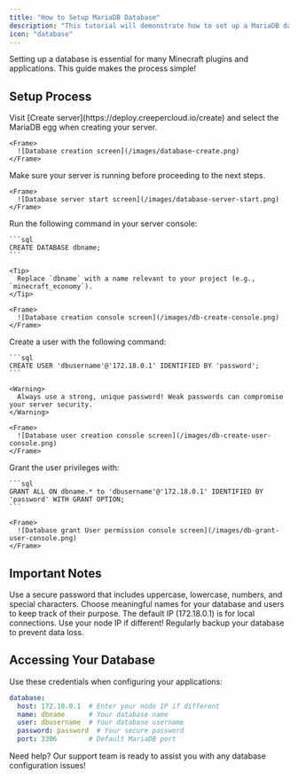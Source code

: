 ```yaml
---  
title: "How to Setup MariaDB Database"
description: "This tutorial will demonstrate how to set up a MariaDB database on CreeperCloud."
icon: "database"
---  
```


<Note>
  Setting up a database is essential for many Minecraft plugins and applications. This guide makes the process simple!
</Note>

## Setup Process

<Steps>
  <Step title="Create a server with MariaDB egg">
    Visit [Create server](https://deploy.creepercloud.io/create) and select the MariaDB egg when creating your server.
    
    <Frame>
      ![Database creation screen](/images/database-create.png)
    </Frame>
  </Step>
  
  <Step title="Start the server">
    Make sure your server is running before proceeding to the next steps.
    
    <Frame>
      ![Database server start screen](/images/database-server-start.png)
    </Frame>
  </Step>
  
  <Step title="Create your database">
    Run the following command in your server console:
    
    ```sql
    CREATE DATABASE dbname;
    ```
    
    <Tip>
      Replace `dbname` with a name relevant to your project (e.g., `minecraft_economy`).
    </Tip>
    
    <Frame>
      ![Database creation console screen](/images/db-create-console.png)
    </Frame>
  </Step>
  
  <Step title="Create a database user">
    Create a user with the following command:
    
    ```sql
    CREATE USER 'dbusername'@'172.18.0.1' IDENTIFIED BY 'password';
    ```
    
    <Warning>
      Always use a strong, unique password! Weak passwords can compromise your server security.
    </Warning>
    
    <Frame>
      ![Database user creation console screen](/images/db-create-user-console.png)
    </Frame>
  </Step>
  
  <Step title="Link the user to the database">
    Grant the user privileges with:
    
    ```sql
    GRANT ALL ON dbname.* to 'dbusername'@'172.18.0.1' IDENTIFIED BY 'password' WITH GRANT OPTION;
    ```
    
    <Frame>
      ![Database grant User permission console screen](/images/db-grant-user-console.png)
    </Frame>
  </Step>
</Steps>

## Important Notes

<CardGroup cols={2}>
  <Card title="Security" icon="shield-halved" color="#ff0000">
    Use a secure password that includes uppercase, lowercase, numbers, and special characters.
  </Card>
  <Card title="Naming" icon="tag" color="#0000ff">
    Choose meaningful names for your database and users to keep track of their purpose.
  </Card>
  <Card title="IP Configuration" icon="network-wired" color="#00ff00">
    The default IP (172.18.0.1) is for local connections. Use your node IP if different!
  </Card>
  <Card title="Backups" icon="rotate" color="#ffff00">
    Regularly backup your database to prevent data loss.
  </Card>
</CardGroup>

## Accessing Your Database

Use these credentials when configuring your applications:

```yaml
database:
  host: 172.18.0.1  # Enter your node IP if different
  name: dbname      # Your database name
  user: dbusername  # Your database username
  password: password  # Your secure password
  port: 3306        # Default MariaDB port
```

<Note>
  Need help? Our support team is ready to assist you with any database configuration issues!
</Note>
